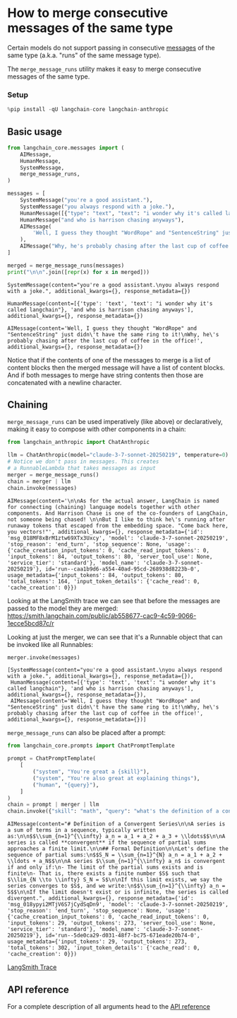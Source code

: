 # How to merge consecutive messages of the same type

Certain models do not support passing in consecutive [messages](/oss/python/concepts/messages/) of the same type (a.k.a. "runs" of the same message type).

The `merge_message_runs` utility makes it easy to merge consecutive messages of the same type.

### Setup


```python
%pip install -qU langchain-core langchain-anthropic
```

## Basic usage


```python
from langchain_core.messages import (
    AIMessage,
    HumanMessage,
    SystemMessage,
    merge_message_runs,
)

messages = [
    SystemMessage("you're a good assistant."),
    SystemMessage("you always respond with a joke."),
    HumanMessage([{"type": "text", "text": "i wonder why it's called langchain"}]),
    HumanMessage("and who is harrison chasing anyways"),
    AIMessage(
        'Well, I guess they thought "WordRope" and "SentenceString" just didn\'t have the same ring to it!'
    ),
    AIMessage("Why, he's probably chasing after the last cup of coffee in the office!"),
]

merged = merge_message_runs(messages)
print("\n\n".join([repr(x) for x in merged]))
```
```output
SystemMessage(content="you're a good assistant.\nyou always respond with a joke.", additional_kwargs={}, response_metadata={})

HumanMessage(content=[{'type': 'text', 'text': "i wonder why it's called langchain"}, 'and who is harrison chasing anyways'], additional_kwargs={}, response_metadata={})

AIMessage(content='Well, I guess they thought "WordRope" and "SentenceString" just didn\'t have the same ring to it!\nWhy, he\'s probably chasing after the last cup of coffee in the office!', additional_kwargs={}, response_metadata={})
```
Notice that if the contents of one of the messages to merge is a list of content blocks then the merged message will have a list of content blocks. And if both messages to merge have string contents then those are concatenated with a newline character.

## Chaining

`merge_message_runs` can be used imperatively (like above) or declaratively, making it easy to compose with other components in a chain:


```python
from langchain_anthropic import ChatAnthropic

llm = ChatAnthropic(model="claude-3-7-sonnet-20250219", temperature=0)
# Notice we don't pass in messages. This creates
# a RunnableLambda that takes messages as input
merger = merge_message_runs()
chain = merger | llm
chain.invoke(messages)
```



```output
AIMessage(content='\n\nAs for the actual answer, LangChain is named for connecting (chaining) language models together with other components. And Harrison Chase is one of the co-founders of LangChain, not someone being chased! \n\nBut I like to think he\'s running after runaway tokens that escaped from the embedding space. "Come back here, you vectors!"', additional_kwargs={}, response_metadata={'id': 'msg_018MF8xBrM1ztw69XTx3Uxcy', 'model': 'claude-3-7-sonnet-20250219', 'stop_reason': 'end_turn', 'stop_sequence': None, 'usage': {'cache_creation_input_tokens': 0, 'cache_read_input_tokens': 0, 'input_tokens': 84, 'output_tokens': 80, 'server_tool_use': None, 'service_tier': 'standard'}, 'model_name': 'claude-3-7-sonnet-20250219'}, id='run--caa1b9d6-a554-40ad-95cd-268938d8223b-0', usage_metadata={'input_tokens': 84, 'output_tokens': 80, 'total_tokens': 164, 'input_token_details': {'cache_read': 0, 'cache_creation': 0}})
```


Looking at the LangSmith trace we can see that before the messages are passed to the model they are merged: https://smith.langchain.com/public/ab558677-cac9-4c59-9066-1ecce5bcd87c/r

Looking at just the merger, we can see that it's a Runnable object that can be invoked like all Runnables:


```python
merger.invoke(messages)
```



```output
[SystemMessage(content="you're a good assistant.\nyou always respond with a joke.", additional_kwargs={}, response_metadata={}),
 HumanMessage(content=[{'type': 'text', 'text': "i wonder why it's called langchain"}, 'and who is harrison chasing anyways'], additional_kwargs={}, response_metadata={}),
 AIMessage(content='Well, I guess they thought "WordRope" and "SentenceString" just didn\'t have the same ring to it!\nWhy, he\'s probably chasing after the last cup of coffee in the office!', additional_kwargs={}, response_metadata={})]
```


`merge_message_runs` can also be placed after a prompt:


```python
from langchain_core.prompts import ChatPromptTemplate

prompt = ChatPromptTemplate(
    [
        ("system", "You're great a {skill}"),
        ("system", "You're also great at explaining things"),
        ("human", "{query}"),
    ]
)
chain = prompt | merger | llm
chain.invoke({"skill": "math", "query": "what's the definition of a convergent series"})
```



```output
AIMessage(content="# Definition of a Convergent Series\n\nA series is a sum of terms in a sequence, typically written as:\n\n$$\\sum_{n=1}^{\\infty} a_n = a_1 + a_2 + a_3 + \\ldots$$\n\nA series is called **convergent** if the sequence of partial sums approaches a finite limit.\n\n## Formal Definition\n\nLet's define the sequence of partial sums:\n$$S_N = \\sum_{n=1}^{N} a_n = a_1 + a_2 + \\ldots + a_N$$\n\nA series $\\sum_{n=1}^{\\infty} a_n$ is convergent if and only if:\n- The limit of the partial sums exists and is finite\n- That is, there exists a finite number $S$ such that $\\lim_{N \\to \\infty} S_N = S$\n\nIf this limit exists, we say the series converges to $S$, and we write:\n$$\\sum_{n=1}^{\\infty} a_n = S$$\n\nIf the limit doesn't exist or is infinite, the series is called divergent.", additional_kwargs={}, response_metadata={'id': 'msg_018ypyi2MTjV6S7jCydSqDn9', 'model': 'claude-3-7-sonnet-20250219', 'stop_reason': 'end_turn', 'stop_sequence': None, 'usage': {'cache_creation_input_tokens': 0, 'cache_read_input_tokens': 0, 'input_tokens': 29, 'output_tokens': 273, 'server_tool_use': None, 'service_tier': 'standard'}, 'model_name': 'claude-3-7-sonnet-20250219'}, id='run--5de0ca29-d031-48f7-bc75-671eade20b74-0', usage_metadata={'input_tokens': 29, 'output_tokens': 273, 'total_tokens': 302, 'input_token_details': {'cache_read': 0, 'cache_creation': 0}})
```


[LangSmith Trace](https://smith.langchain.com/public/432150b6-9909-40a7-8ae7-944b7e657438/r/f4ad5fb2-4d38-42a6-b780-25f62617d53f)

## API reference

For a complete description of all arguments head to the [API reference](https://python.langchain.com/api_reference/core/messages/langchain_core.messages.utils.merge_message_runs.html)

